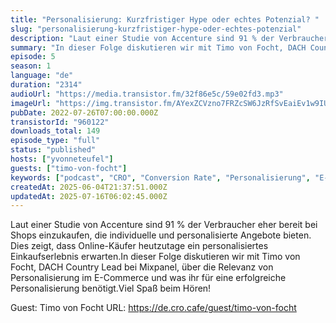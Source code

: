 ```yaml
---
title: "Personalisierung: Kurzfristiger Hype oder echtes Potenzial? "
slug: "personalisierung-kurzfristiger-hype-oder-echtes-potenzial"
description: "Laut einer Studie von Accenture sind 91 % der Verbraucher eher bereit bei Shops einzukaufen, die individuelle und personalisierte Angebote bieten. Dies zeigt, dass Online-Käufer heutzutage ein personalisiertes Einkaufserlebnis erwarten.In dieser Folge diskutieren wir mit Timo von Focht, DACH Country Lead bei Mixpanel, über die Relevanz von Personalisierung im E-Commerce und was ihr für eine erfolgreiche Personalisierung benötigt.Viel Spaß beim Hören!\n\nGuest: Timo von Focht\nURL: https://de.cro.cafe/guest/timo-von-focht"
summary: "In dieser Folge diskutieren wir mit Timo von Focht, DACH Country Lead bei Mixpanel, über die Relevanz von Personalisierung im E-Commerce und was ihr für eine erfolgreiche Personalisierung benötigt."
episode: 5
season: 1
language: "de"
duration: "2314"
audioUrl: "https://media.transistor.fm/32f86e5c/59e02fd3.mp3"
imageUrl: "https://img.transistor.fm/AYexZCVzno7FRZcSW6JzRfSvEaiEv1w9IUlztjheOhc/rs:fill:3000:3000:1/q:60/aHR0cHM6Ly9pbWct/dXBsb2FkLXByb2R1/Y3Rpb24udHJhbnNp/c3Rvci5mbS80OWVj/NzVjOTVlOTU3YmVl/MzlkYWRkNzU1ODFm/YWIyOS5wbmc.webp"
pubDate: 2022-07-26T07:00:00.000Z
transistorId: "960122"
downloads_total: 149
episode_type: "full"
status: "published"
hosts: ["yvonneteufel"]
guests: ["timo-von-focht"]
keywords: ["podcast", "CRO", "Conversion Rate", "Personalisierung", "E-Commerce"]
createdAt: 2025-06-04T21:37:51.000Z
updatedAt: 2025-07-16T06:02:45.000Z
---
```


Laut einer Studie von Accenture sind 91 % der Verbraucher eher bereit bei Shops einzukaufen, die individuelle und personalisierte Angebote bieten. Dies zeigt, dass Online-Käufer heutzutage ein personalisiertes Einkaufserlebnis erwarten.In dieser Folge diskutieren wir mit Timo von Focht, DACH Country Lead bei Mixpanel, über die Relevanz von Personalisierung im E-Commerce und was ihr für eine erfolgreiche Personalisierung benötigt.Viel Spaß beim Hören!

Guest: Timo von Focht
URL: https://de.cro.cafe/guest/timo-von-focht
